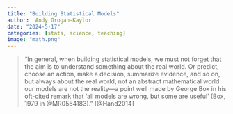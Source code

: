 ```yaml
---
title: "Building Statistical Models"
author:  Andy Grogan-Kaylor 
date: "2024-5-17"
categories: [stats, science, teaching]
image: "math.png"
---
```


> "In general, when building statistical models, we must not forget that the aim is to understand something about the real world. Or predict, choose an action, make a decision, summarize evidence, and so on, but always about the real world, not an abstract mathematical world: our models are not the reality—a point well made by George Box in his oft-cited remark that 'all models are wrong, but some are useful' (Box, 1979 in @MR0554183)." [@Hand2014]

